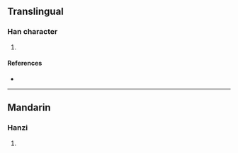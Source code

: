 {{character info/new}}
==Translingual==

===Han character===
{{Han char|rn=85|rad=水|as=11|sn=14|four=|canj=GIE|ids=⿱執水}}

# {{defn|Han|sort=水11}}

====References====
* {{Han ref|kx=0645.150|dkj=18122|dj=1054.080|hdz=31711.130|uh=6F10|ud=28432}}

----

==Mandarin==

===Hanzi===
{{cmn-hanzi|pin=[[yàn]] ([[yan4]]), [[zhí]] ([[zhi2]])|wg=yen<sup>4</sup>, chih<sup>2</sup>}}

# {{defn|lang=cmn|sort=水11}}